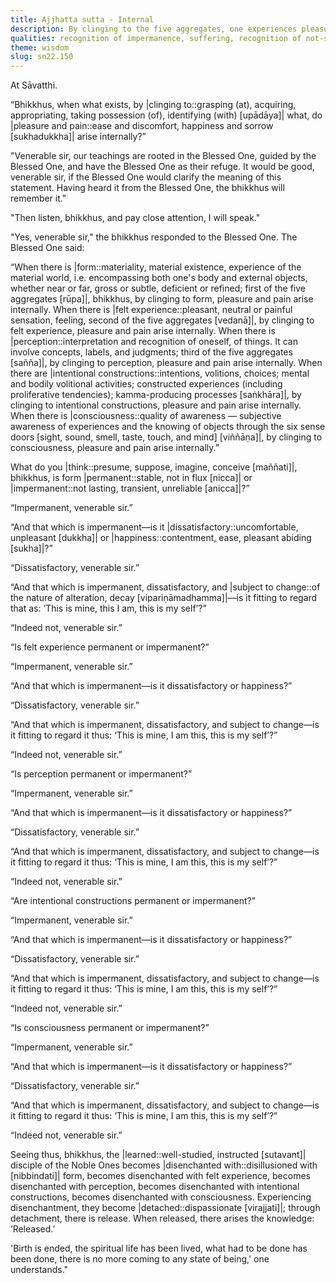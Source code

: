 ```yaml
---
title: Ajjhatta sutta - Internal
description: By clinging to the five aggregates, one experiences pleasure and pain.
qualities: recognition of impermanence, suffering, recognition of not-self
theme: wisdom
slug: sn22.150
---
```


At Sāvatthi.

“Bhikkhus, when what exists, by |clinging to::grasping (at), acquiring, appropriating, taking possession (of), identifying (with) [upādāya]| what, do |pleasure and pain::ease and discomfort, happiness and sorrow [sukhadukkha]| arise internally?”

"Venerable sir, our teachings are rooted in the Blessed One, guided by the Blessed One, and have the Blessed One as their refuge. It would be good, venerable sir, if the Blessed One would clarify the meaning of this statement. Having heard it from the Blessed One, the bhikkhus will remember it."

"Then listen, bhikkhus, and pay close attention, I will speak."

"Yes, venerable sir," the bhikkhus responded to the Blessed One. The Blessed One said:

“When there is |form::materiality, material existence, experience of the material world, i.e. encompassing both one's body and external objects, whether near or far, gross or subtle, deficient or refined; first of the five aggregates [rūpa]|, bhikkhus, by clinging to form, pleasure and pain arise internally. When there is |felt experience::pleasant, neutral or painful sensation, feeling, second of the five aggregates [vedanā]|, by clinging to felt experience, pleasure and pain arise internally. When there is |perception::interpretation and recognition of oneself, of things. It can involve concepts, labels, and judgments; third of the five aggregates [sañña]|, by clinging to perception, pleasure and pain arise internally. When there are |intentional constructions::intentions, volitions, choices; mental and bodily volitional activities; constructed experiences (including proliferative tendencies); kamma-producing processes [saṅkhāra]|, by clinging to intentional constructions, pleasure and pain arise internally. When there is |consciousness::quality of awareness — subjective awareness of experiences and the knowing of objects through the six sense doors [sight, sound, smell, taste, touch, and mind] [viññāṇa]|, by clinging to consciousness, pleasure and pain arise internally.”

What do you |think::presume, suppose, imagine, conceive [maññati]|, bhikkhus, is form |permanent::stable, not in flux [nicca]| or |impermanent::not lasting, transient, unreliable [anicca]|?”

“Impermanent, venerable sir.”

“And that which is impermanent—is it |dissatisfactory::uncomfortable, unpleasant [dukkha]| or |happiness::contentment, ease, pleasant abiding [sukha]|?”

“Dissatisfactory, venerable sir.”

“And that which is impermanent, dissatisfactory, and |subject to change::of the nature of alteration, decay [vipariṇāmadhamma]|—is it fitting to regard that as: ‘This is mine, this I am, this is my self’?”

“Indeed not, venerable sir.”

“Is felt experience permanent or impermanent?”

“Impermanent, venerable sir.”

“And that which is impermanent—is it dissatisfactory or happiness?”

“Dissatisfactory, venerable sir.”

“And that which is impermanent, dissatisfactory, and subject to change—is it fitting to regard it thus: ‘This is mine, I am this, this is my self’?”

“Indeed not, venerable sir.”

“Is perception permanent or impermanent?”

“Impermanent, venerable sir.”

“And that which is impermanent—is it dissatisfactory or happiness?”

“Dissatisfactory, venerable sir.”

“And that which is impermanent, dissatisfactory, and subject to change—is it fitting to regard it thus: ‘This is mine, I am this, this is my self’?”

“Indeed not, venerable sir.”

“Are intentional constructions permanent or impermanent?”

“Impermanent, venerable sir.”

“And that which is impermanent—is it dissatisfactory or happiness?”

“Dissatisfactory, venerable sir.”

“And that which is impermanent, dissatisfactory, and subject to change—is it fitting to regard it thus: ‘This is mine, I am this, this is my self’?”

“Indeed not, venerable sir.”

“Is consciousness permanent or impermanent?”

“Impermanent, venerable sir.”

“And that which is impermanent—is it dissatisfactory or happiness?”

“Dissatisfactory, venerable sir.”

“And that which is impermanent, dissatisfactory, and subject to change—is it fitting to regard it thus: ‘This is mine, I am this, this is my self’?”

“Indeed not, venerable sir.”

Seeing thus, bhikkhus, the |learned::well-studied, instructed [sutavant]| disciple of the Noble Ones becomes |disenchanted with::disillusioned with [nibbindati]| form, becomes disenchanted with felt experience, becomes disenchanted with perception, becomes disenchanted with intentional constructions, becomes disenchanted with consciousness. Experiencing disenchantment, they become |detached::dispassionate [virajjati]|; through detachment, there is release. When released, there arises the knowledge: ‘Released.’

'Birth is ended, the spiritual life has been lived, what had to be done has been done, there is no more coming to any state of being,' one understands."